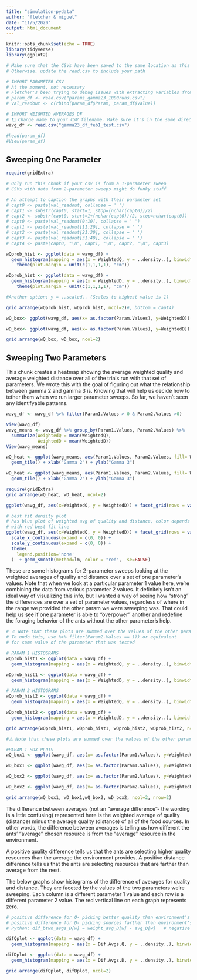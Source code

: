 ```yaml
---
title: "simulation-pydata"
author: "fletcher & miguel"
date: "11/5/2020"
output: html_document
---
```


```r
knitr::opts_chunk$set(echo = TRUE)
library(tidyverse)
library(ggplot2)
```

```r
# Make sure that the CSVs have been saved to the same location as this RMD
# Otherwise, update the read.csv to include your path

# IMPORT PARAMETER CSV
# At the moment, not necessary
# Fletcher's been trying to debug issues with extracting variables from the csv
# param_df <- read.csv("params_gamma23_1000runs.csv")
# val_readout <- c(rbind(param_df$Param, param_df$Value))

# IMPORT WEIGHTED AVERAGES DF
# ❗️🐝 Change name to your CSV filename. Make sure it's in the same directory as this RMD❗❗️
wavg_df <- read.csv("gamma23_df_feb1_test.csv")

#head(param_df)
#View(param_df)
```

## Sweeping One Parameter

```r
require(gridExtra)

# Only run this chunk if your csv is from a 1-parameter sweep
# CSVs with data from 2-parameter sweeps might do funky stuff

# An attempt to caption the graphs with their parameter set
# capt0 <- paste(val_readout, collapse = ' ')
# capt1 <- substr(capt0, start=1, stop=(nchar(capt0))/2)
# capt2 <- substr(capt0, start=1+(nchar(capt0))/2, stop=nchar(capt0))
# capt0 <- paste(val_readout[0:10], collapse = ' ')
# capt1 <- paste(val_readout[11:20], collapse = ' ')
# capt2 <- paste(val_readout[21:30], collapse = ' ')
# capt3 <- paste(val_readout[31:40], collapse = ' ')
# capt4 <- paste(capt0, "\n", capt1, "\n", capt2, "\n", capt3)

wQprob_hist <- ggplot(data = wavg_df) +
  geom_histogram(mapping = aes(x = WeightedQ, y = ..density..), binwidth = 1)+ facet_grid(rows = vars(Param.Values))+labs (title = "gamma3")+
    theme(plot.margin = unit(c(1,1,1,1), "cm"))

wDprob_hist <- ggplot(data = wavg_df) +
  geom_histogram(mapping = aes(x = WeightedD, y = ..density..), binwidth = .01)+ facet_grid(rows = vars(Param.Values)) +labs (title = "gamma3")+
    theme(plot.margin = unit(c(1,1,1,1), "cm"))

#Another option: y = ..scaled.. (Scales to highest value is 1)

grid.arrange(wQprob_hist, wDprob_hist, ncol=2)#, bottom = capt4)

wQ_box<- ggplot(wavg_df, aes(x= as.factor(Param.Values), y=WeightedQ)) + geom_boxplot(fill="slateblue", alpha=0.2) + xlab ("Gamma3 values")

wD_box<- ggplot(wavg_df, aes(x= as.factor(Param.Values), y=WeightedD)) + geom_boxplot(fill="slateblue", alpha=0.2)+ xlab ("Gamma3 values")

grid.arrange(wQ_box, wD_box, ncol=2)

```

## Sweeping Two Parameters

This chunk creates a heatmap showing the average weighted quality and average weighted distance over all of the trials run with that set of parameters. We wrote this with the goal of figuring out what the relationship between gamma 2 and gamma 3 is. Knowing that will help us decide how to tether them when we run larger parameter sweeps. So far, we haven't seen any identifyable patterns.

```r

wavg_df <- wavg_df %>% filter(Param1.Values > 0 & Param2.Values >0)

View(wavg_df)
wavg_means <- wavg_df %>% group_by(Param1.Values, Param2.Values) %>%
  summarize(WeightedQ = mean(WeightedQ),
            WeightedD = mean(WeightedD))
View(wavg_means)

wQ_heat <- ggplot(wavg_means, aes(Param1.Values, Param2.Values, fill= WeightedQ)) +
  geom_tile() + xlab("Gamma 2") + ylab("Gamma 3")

wD_heat <- ggplot(wavg_means, aes(Param1.Values, Param2.Values, fill= WeightedD)) +
  geom_tile() + xlab("Gamma 2") + ylab("Gamma 3")

require(gridExtra)
grid.arrange(wQ_heat, wD_heat, ncol=2)
```

```r
ggplot(wavg_df, aes(x=WeightedQ, y = WeightedD)) + facet_grid(rows = vars(Param2.Values), cols = vars(Param1.Values)) + geom_smooth(method=lm, se=TRUE) + xlab ("X Axis: Weighted Average of Quality; Facet: Param 1 values") + ylab ("Y Axis: Weighted Average of Distance; Facet: Param 2 values")

# best fit density plot
# has blue plot of weighted avg of quality and distance, color depends on how many points there
# with red best fit line
ggplot(wavg_df, aes(x=WeightedQ, y = WeightedD)) + facet_grid(rows = vars(Param2.Values), cols = vars(Param1.Values)) + xlab ("X Axis: Weighted Average of Quality; Facet: Param 1 values") + ylab ("Y Axis: Weighted Average of Distance; Facet: Param 2 values") +stat_density_2d(aes(fill = ..density..), geom = "raster", contour = FALSE) +
  scale_x_continuous(expand = c(0, 0)) +
  scale_y_continuous(expand = c(0, 0)) +
  theme(
    legend.position='none'
  )  + geom_smooth(method=lm, color = "red",  se=FALSE)
```

These are some histograms for 2-parameter sweeps looking at the weighted averages of quality and distance over a set of one parameter's values. Note that when we look at a particular parameter 1 value here, we're combining the data from various parameter 2 values. It definitely isn't an ideal way of visualizing this info, but I wanted a way of seeing how "strong" the differences are over a set of parameter values, regardless of where in the range we provided the other param we were sweeping was. That could help us see if one parameter is able to "overpower" another and redefine the foraging behavior of the ants without the other parameter's help.
```r
# ⚠️ Note that these plots are summed over the values of the other parameter
# To undo this, use %>% filter(Param2.Values == 1)) or equivalent
# for some value of the parameter that was tested

# PARAM 1 HISTOGRAMS
wQprob_hist1 <- ggplot(data = wavg_df) +
  geom_histogram(mapping = aes(x = WeightedQ, y = ..density..), binwidth = 1)+ facet_grid(rows = vars(Param1.Values))+labs (title = "Parameter 1 Quality Weighted Avg")

wDprob_hist1 <- ggplot(data = wavg_df) +
  geom_histogram(mapping = aes(x = WeightedD, y = ..density..), binwidth = .01)+ facet_grid(rows = vars(Param1.Values)) +labs (title = "Parameter 1 Distance Weighted Avg")

# PARAM 2 HISTOGRAMS
wQprob_hist2 <- ggplot(data = wavg_df) +
  geom_histogram(mapping = aes(x = WeightedQ, y = ..density..), binwidth = 1)+ facet_grid(rows = vars(Param2.Values))+labs (title = "Parameter 2 Quality Weighted Avg")

wDprob_hist2 <- ggplot(data = wavg_df) +
  geom_histogram(mapping = aes(x = WeightedD, y = ..density..), binwidth = .01)+ facet_grid(rows = vars(Param2.Values)) +labs (title = "Parameter 2 Distance Weighted Avg")

grid.arrange(wQprob_hist1, wDprob_hist1, wQprob_hist2, wDprob_hist2, ncol=2)

#⚠️ Note that these plots are summed over the values of the other parameter

#PARAM 1 BOX PLOTS
wQ_box1 <- ggplot(wavg_df, aes(x= as.factor(Param1.Values), y=WeightedQ)) + geom_boxplot(fill="slateblue", alpha=0.2) + xlab ("Param 1")

wD_box1 <- ggplot(wavg_df, aes(x= as.factor(Param1.Values), y=WeightedD)) + geom_boxplot(fill="slateblue", alpha=0.2)+ xlab ("Param 1")

wQ_box2 <- ggplot(wavg_df, aes(x= as.factor(Param2.Values), y=WeightedQ)) + geom_boxplot(fill="slateblue", alpha=0.2) + xlab ("Param 2")

wD_box2 <- ggplot(wavg_df, aes(x= as.factor(Param2.Values), y=WeightedD)) + geom_boxplot(fill="slateblue", alpha=0.2)+ xlab ("Param 2")

grid.arrange(wQ_box1, wD_box1,wQ_box2, wD_box2, ncol=2, nrow=2)
```

The difference between averages (not an "average difference"- the wording is a little confusing) represented here is the weighted average of quality (distance) minus the average quality (distance) of all of the food sources. In other words, the difference between averages is telling us how different the ants' "average" chosen resource is from the "average" resource in the environment.

A positive quality difference tells us that the ants are selecting higher quality resources than the average the environment provides. A positive distance difference tells us that the ants are selecting resources that are farther than average from the nest.

The below graphs show histograms of the difference of averages for quality and distance. They are faceted by the values of the two parameters we're sweeping. Each column is a different parameter 1 value and each row is a different parameter 2 value. The red vertical line on each graph represents zero.

```r
# positive difference for Q- picking better quality than environment's average
# positive difference for D- picking sources farther than environment's average
# Python: dif_btwn_avgs_D[w] = weight_avg_D[w] - avg_D[w]   # negative difference- picking better than environment

difQplot <- ggplot(data = wavg_df) +
  geom_histogram(mapping = aes(x = Dif.Avgs.Q, y = ..density..), binwidth = 1)+ facet_grid(rows = vars(Param1.Values), cols = vars(Param2.Values))+labs (title = "Difference = Weighted Avg Quality — Avg Quality") + xlab("Gamma 2")+ ylab("Gamma 3") + geom_vline(xintercept = 0, color = "red", size=0.5)

difDplot <- ggplot(data = wavg_df) +
  geom_histogram(mapping = aes(x = Dif.Avgs.D, y = ..density..), binwidth = .02)+ facet_grid(rows = vars(Param1.Values), cols = vars(Param2.Values))+labs (title = "Difference = Weighted Avg Dist - Avg Dist") + xlab("Gamma 2")+ ylab("Gamma 3") + geom_vline(xintercept = 0, color = "red", size=0.5)

grid.arrange(difQplot, difDplot, ncol=2)

```
